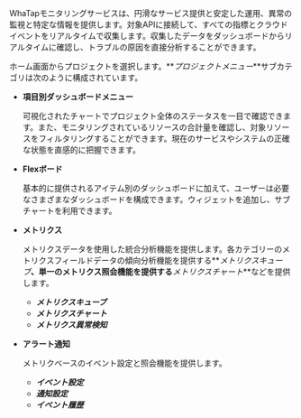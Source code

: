 WhaTapモニタリングサービスは、円滑なサービス提供と安定した運用、異常の監視と特定な情報を提供します。対象APIに接続して、すべての指標とクラウドイベントをリアルタイムで収集します。収集したデータをダッシュボードからリアルタイムに確認し、トラブルの原因を直接分析することができます。

ホーム画面からプロジェクトを選択します。**_プロジェクトメニュー_**サブカテゴリは次のように構成されています。 

- **項目別ダッシュボードメニュー**

  可視化されたチャートでプロジェクト全体のステータスを一目で確認できます。また、モニタリングされているリソースの合計量を確認し、対象リソースをフィルタリングすることができます。現在のサービスやシステムの正確な状態を直感的に把握できます。

- **Flexボード**

  基本的に提供されるアイテム別のダッシュボードに加えて、ユーザーは必要なさまざまなダッシュボードを構成できます。ウィジェットを追加し、サブチャートを利用できます。

- **メトリクス**

  メトリクスデータを使用した統合分析機能を提供します。各カテゴリーのメトリクスフィールドデータの傾向分析機能を提供する**_メトリクスキューブ_**、単一のメトリクス照会機能を提供する**_メトリクスチャート_**などを提供します。

  - **_メトリクスキューブ_**
  - **_メトリクスチャート_**
  - **_メトリクス異常検知_**

- **アラート通知**

  メトリクベースのイベント設定と照会機能を提供します。 

  - **_イベント設定_**
  - **_通知設定_**
  - **_イベント履歴_**    
